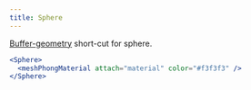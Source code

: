 ```yaml
---
title: Sphere
---
```


[Buffer-geometry](https://threejs.org/docs/index.html#api/en/core/BufferGeometry) short-cut for sphere.

```jsx
<Sphere>
  <meshPhongMaterial attach="material" color="#f3f3f3" />
</Sphere>
```

<StoryBookLink link="shapes--sphere" />

<StoryBookEmbed id="shapes--sphere" />
